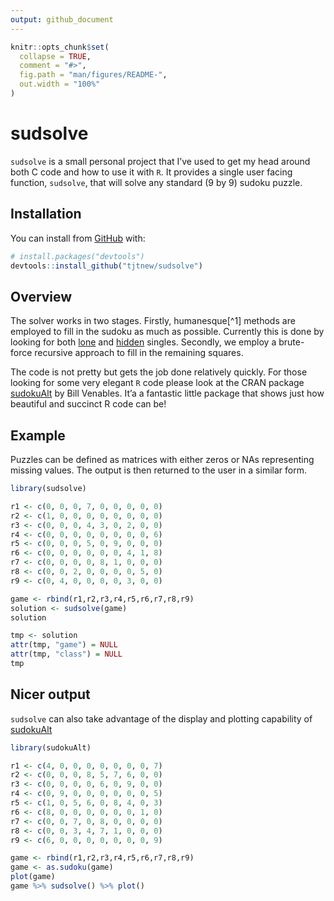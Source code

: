 ```yaml
---
output: github_document
---
```


<!-- README.md is generated from README.Rmd. Please edit that file -->

```r
knitr::opts_chunk$set(
  collapse = TRUE,
  comment = "#>",
  fig.path = "man/figures/README-",
  out.width = "100%"
)
```

# sudsolve
`sudsolve` is a small personal project that I've used to get my head around both
C code and how to use it with `R`.  It provides a single user facing function,
`sudsolve`, that will solve any standard (9 by 9) sudoku puzzle.  

## Installation
You can install from [GitHub](https://github.com/) with:

``` r
# install.packages("devtools")
devtools::install_github("tjtnew/sudsolve")
```
## Overview
The solver works in two stages.  Firstly, humanesque[^1] methods are employed to 
fill in the sudoku as much as possible.  Currently this is done by looking for 
both [lone](https://www.learn-sudoku.com/lone-singles.html) and 
[hidden](https://www.learn-sudoku.com/hidden-singles.html) singles.  Secondly,
we employ a brute-force recursive approach to fill in the remaining squares.

The code is not pretty but gets the job done relatively quickly.  For
those looking for some very elegant `R` code please look at the CRAN package 
[sudokuAlt](https://cran.r-project.org/web/packages/sudokuAlt/) by Bill
Venables.  It'a a fantastic little package that shows just how beautiful and
succinct R code can be!

## Example
Puzzles can be defined as matrices with either zeros or NAs representing missing
values.  The output is then returned to the user in a similar form.

```r
library(sudsolve)

r1 <- c(0, 0, 0, 7, 0, 0, 0, 0, 0)
r2 <- c(1, 0, 0, 0, 0, 0, 0, 0, 0)
r3 <- c(0, 0, 0, 4, 3, 0, 2, 0, 0)
r4 <- c(0, 0, 0, 0, 0, 0, 0, 0, 6)
r5 <- c(0, 0, 0, 5, 0, 9, 0, 0, 0)
r6 <- c(0, 0, 0, 0, 0, 0, 4, 1, 8)
r7 <- c(0, 0, 0, 0, 8, 1, 0, 0, 0)
r8 <- c(0, 0, 2, 0, 0, 0, 0, 5, 0)
r9 <- c(0, 4, 0, 0, 0, 0, 3, 0, 0)

game <- rbind(r1,r2,r3,r4,r5,r6,r7,r8,r9)
solution <- sudsolve(game)
solution
```

```r
tmp <- solution
attr(tmp, "game") = NULL
attr(tmp, "class") = NULL
tmp

```

## Nicer output
`sudsolve` can also take advantage of the display and plotting capability 
of [sudokuAlt](https://cran.r-project.org/web/packages/sudokuAlt/)

```r
library(sudokuAlt)

r1 <- c(4, 0, 0, 0, 0, 0, 0, 0, 7)
r2 <- c(0, 0, 0, 8, 5, 7, 6, 0, 0)
r3 <- c(0, 0, 0, 0, 6, 0, 9, 0, 0)
r4 <- c(0, 9, 0, 0, 0, 0, 0, 0, 5)
r5 <- c(1, 0, 5, 6, 0, 8, 4, 0, 3)
r6 <- c(8, 0, 0, 0, 0, 0, 0, 1, 0)
r7 <- c(0, 0, 7, 0, 8, 0, 0, 0, 0)
r8 <- c(0, 0, 3, 4, 7, 1, 0, 0, 0)
r9 <- c(6, 0, 0, 0, 0, 0, 0, 0, 9)

game <- rbind(r1,r2,r3,r4,r5,r6,r7,r8,r9)
game <- as.sudoku(game)
plot(game)
game %>% sudsolve() %>% plot()
```

